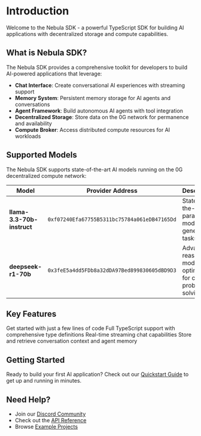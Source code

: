 # Introduction

Welcome to the Nebula SDK - a powerful TypeScript SDK for building AI applications with decentralized storage and compute capabilities.

## What is Nebula SDK?

The Nebula SDK provides a comprehensive toolkit for developers to build AI-powered applications that leverage:

- **Chat Interface**: Create conversational AI experiences with streaming support
- **Memory System**: Persistent memory storage for AI agents and conversations
- **Agent Framework**: Build autonomous AI agents with tool integration
- **Decentralized Storage**: Store data on the 0G network for permanence and availability
- **Compute Broker**: Access distributed compute resources for AI workloads

## Supported Models

The Nebula SDK supports state-of-the-art AI models running on the 0G decentralized compute network:

| Model | Provider Address | Description | Verification |
|-------|------------------|-------------|--------------|
| **llama-3.3-70b-instruct** | `0xf07240Efa67755B5311bc75784a061eDB47165Dd` | State-of-the-art 70B parameter model for general AI tasks | TEE (TeeML) |
| **deepseek-r1-70b** | `0x3feE5a4dd5FDb8a32dDA97Bed899830605dBD9D3` | Advanced reasoning model optimized for complex problem solving | TEE (TeeML) |

## Key Features

<CardGroup cols={2}>
  <Card
    title="Easy Integration"
    icon="plug"
    href="/quickstart"
  >
    Get started with just a few lines of code
  </Card>
  <Card
    title="TypeScript Support"
    icon="code"
    href="/development"
  >
    Full TypeScript support with comprehensive type definitions
  </Card>
  <Card
    title="Streaming Chat"
    icon="comments"
    href="/essentials/chat"
  >
    Real-time streaming chat capabilities
  </Card>
  <Card
    title="Persistent Memory"
    icon="brain"
    href="/essentials/memory"
  >
    Store and retrieve conversation context and agent memory
  </Card>
</CardGroup>

## Getting Started

Ready to build your first AI application? Check out our [Quickstart Guide](/quickstart) to get up and running in minutes.

## Need Help?

- Join our [Discord Community](https://discord.gg/0g)
- Check out the [API Reference](/api-reference/introduction)
- Browse [Example Projects](https://github.com/0glabs/nebula-sdk/tree/main/examples)
